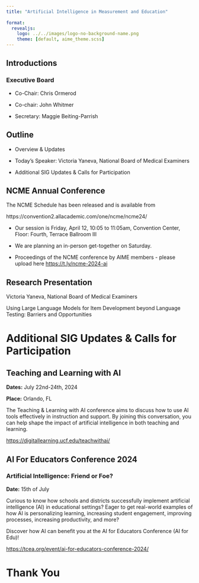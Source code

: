 ```yaml
---
title: "Artificial Intelligence in Measurement and Education"
 
format: 
  revealjs:
    logo: ../../images/logo-no-background-name.png
    theme: [default, aime_theme.scss]
---
```


## Introductions

### Executive Board

-   Co-Chair: Chris Ormerod

-   Co-chair: John Whitmer

-   Secretary: Maggie Beiting-Parrish

## Outline

-   Overview & Updates

-   Today's Speaker: Victoria Yaneva, National Board of Medical Examiners


-   Additional SIG Updates & Calls for Participation

## NCME Annual Conference

The NCME Schedule has been released and is available from

https://convention2.allacademic.com/one/ncme/ncme24/

-   Our session is Friday, April 12, 10:05 to 11:05am, Convention Center, Floor: Fourth, Terrace Ballroom III

-   We are planning an in-person get-together on Saturday.

-   Proceedings of the NCME conference by AIME members  - please upload here <https://t.ly/ncme-2024-ai>

## Research Presentation

Victoria Yaneva, National Board of Medical Examiners

Using Large Language Models for Item Development beyond Language Testing: Barriers and Opportunities

# Additional SIG Updates & Calls for Participation

## Teaching and Learning with AI

**Dates:** July 22nd-24th, 2024

**Place:** Orlando, FL

The Teaching & Learning with AI conference aims to discuss how to use AI tools effectively in instruction and support. By joining this conversation, you can help shape the impact of artificial intelligence in both teaching and learning.

<https://digitallearning.ucf.edu/teachwithai/>


## AI For Educators Conference 2024

### Artificial Intelligence: Friend or Foe?

**Date:** 15th of July

Curious to know how schools and districts successfully implement artificial intelligence (AI) in educational settings? Eager to get real-world examples of how AI is personalizing learning, increasing student engagement, improving processes, increasing productivity, and more?

Discover how AI can benefit you at the AI for Educators Conference (AI for Edu)!

<https://tcea.org/event/ai-for-educators-conference-2024/>

# Thank You
